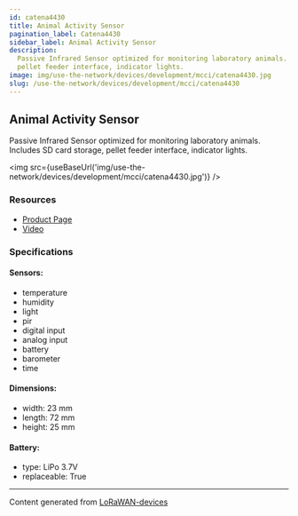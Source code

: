 ```yaml
---
id: catena4430
title: Animal Activity Sensor
pagination_label: Catena4430
sidebar_label: Animal Activity Sensor
description:
  Passive Infrared Sensor optimized for monitoring laboratory animals. Includes SD card storage,
  pellet feeder interface, indicator lights.
image: img/use-the-network/devices/development/mcci/catena4430.jpg
slug: /use-the-network/devices/development/mcci/catena4430
---
```



## Animal Activity Sensor

Passive Infrared Sensor optimized for monitoring laboratory animals. Includes SD card storage,
pellet feeder interface, indicator lights.

<img src={useBaseUrl('img/use-the-network/devices/development/mcci/catena4430.jpg')} />

### Resources

- [Product Page](https://mcci.io/buy-catena4430)
- [Video](https://youtu.be/nG8MmaR5dsA)

### Specifications

#### Sensors:

- temperature
- humidity
- light
- pir
- digital input
- analog input
- battery
- barometer
- time

#### Dimensions:

- width: 23 mm
- length: 72 mm
- height: 25 mm

#### Battery:

- type: LiPo 3.7V
- replaceable: True

---

Content generated from [LoRaWAN-devices](https://github.com/TheThingsNetwork/lorawan-devices)
